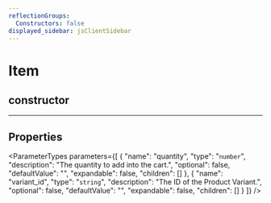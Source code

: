 ```yaml
---
reflectionGroups:
  Constructors: false
displayed_sidebar: jsClientSidebar
---
```



# Item

## constructor

___

## Properties

<ParameterTypes parameters={[
  {
    "name": "quantity",
    "type": "`number`",
    "description": "The quantity to add into the cart.",
    "optional": false,
    "defaultValue": "",
    "expandable": false,
    "children": []
  },
  {
    "name": "variant_id",
    "type": "`string`",
    "description": "The ID of the Product Variant.",
    "optional": false,
    "defaultValue": "",
    "expandable": false,
    "children": []
  }
]} />
